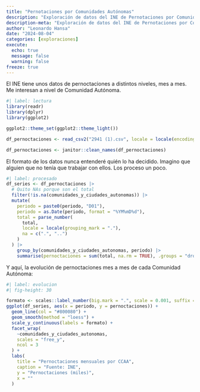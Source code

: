 ```yaml
---
title: "Pernotaciones por Comunidades Autónomas"
description: "Exploración de datos del INE de Pernotaciones por Comunidades Autónomas"
description-meta: "Exploración de datos del INE de Pernotaciones por Comunidades Autónomas"
author: "Leonardo Hansa"
date: "2024-08-04"
categories: [exploraciones]
execute: 
  echo: true
  message: false
  warning: false
freeze: true
---
```


El INE tiene unos datos de pernoctaciones a distintos niveles, mes a mes. Me interesan a nivel de Comunidad Autónoma.

```r
#| label: lectura
library(readr)
library(dplyr)
library(ggplot2)

ggplot2::theme_set(ggplot2::theme_light())

df_pernoctaciones <- read_csv2("2941 (1).csv", locale = locale(encoding = "latin1"))

df_pernoctaciones <- janitor::clean_names(df_pernoctaciones)
```

El formato de los datos nunca entenderé quién lo ha decidido. Imagino que alguien que no tenía que trabajar con ellos. Los proceso un poco.

```r
#| label: procesado
df_series <- df_pernoctaciones |>
  # Quito NAs porque son el total
  filter(!is.na(comunidades_y_ciudades_autonomas)) |> 
  mutate(
    periodo = paste0(periodo, "D01"), 
    periodo = as.Date(periodo, format = "%YM%mD%d"), 
    total = parse_number(
      total, 
      locale = locale(grouping_mark = "."),
      na = c(".", "..")
    )
  ) |> 
    group_by(comunidades_y_ciudades_autonomas, periodo) |> 
    summarise(pernoctaciones = sum(total, na.rm = TRUE), .groups = "drop")
```

Y aquí, la evolución de pernoctaciones mes a mes de cada Comunidad Autónoma:

```r
#| label: evolucion
#| fig-height: 30

formato <- scales::label_number(big.mark = ".", scale = 0.001, suffix = "k")
ggplot(df_series, aes(x = periodo, y = pernoctaciones)) + 
  geom_line(col = "#800080") + 
  geom_smooth(method = "loess") + 
  scale_y_continuous(labels = formato) + 
  facet_wrap(
    ~comunidades_y_ciudades_autonomas, 
    scales = "free_y", 
    ncol = 3
  ) + 
  labs(
    title = "Pernoctaciones mensuales por CCAA", 
    caption = "Fuente: INE", 
    y = "Pernoctaciones (miles)", 
    x = ""
  )
```


